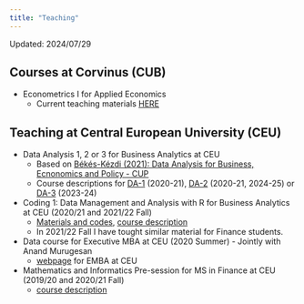 ```yaml
---
title: "Teaching"
---
```


Updated: 2024/07/29

## Courses at Corvinus (CUB)

- Econometrics I for Applied Economics
    - Current teaching materials [HERE](./teaching/econ_I_AE_2425.html)

## Teaching at Central European University (CEU)

- Data Analysis 1, 2 or 3 for Business Analytics at CEU
    - Based on [Békés-Kézdi (2021): Data Analysis for Business, Ecnonomics and Policy - CUP](https://gabors-data-analysis.com/)
    - Course descriptions for [DA-1](https://courses.ceu.edu/courses/2023-2024/data-analysis-1-exploration-business-analytics-track) (2020-21), [DA-2](https://courses.ceu.edu/courses/2023-2024/data-analysis-2-finding-patterns-regressions-business-analytics-track) (2020-21, 2024-25) or [DA-3](https://courses.ceu.edu/courses/2023-2024/data-analysis-3-prediction-and-introduction-machine-learning) (2023-24)
- Coding 1: Data Management and Analysis with R for Business Analytics at CEU (2020/21 and 2021/22 Fall)
    - [Materials and codes](https://github.com/CEU-Economics-and-Business/ECBS-5208-Coding-1-Business-Analytics), [course description](https://courses.ceu.edu/courses/2020-2021/coding-1-data-management-and-analysis-r)
    - In 2021/22 Fall I have tought similar material for Finance students.
- Data course for Executive MBA at CEU (2020 Summer) - Jointly with Anand Murugesan
    - [webpage](https://emba.ceu.edu/) for EMBA at CEU
- Mathematics and Informatics Pre-session for MS in Finance at CEU (2019/20 and 2020/21 Fall)
    - [course description](https://courses.ceu.edu/courses/2020-2021/presession-finance-mathematics-excel-4)